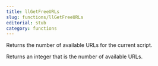 ```yaml
---
title: llGetFreeURLs
slug: functions/llGetFreeURLs
editorial: stub
category: functions
---
```


<LSLFunction
	name="llGetFreeURLs"
	returnType="integer"
/>

Returns the number of available URLs for the current script.

Returns an integer that is the number of available URLs.
